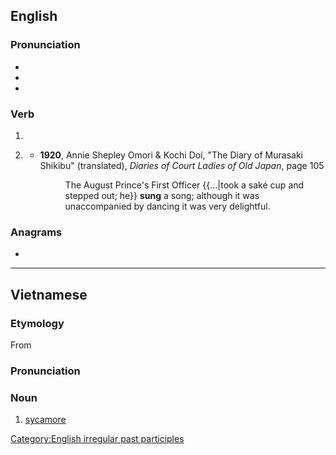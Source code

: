 {{also|súng|sừng|suŋ}}
==English==

===Pronunciation===
* {{IPA|/sʌŋ/|lang=en}}
* {{audio|en-us-sung.ogg|Audio (US)|lang=en}}
* {{rhymes|ʌŋ|lang=en}}

===Verb===
{{head|en|past participle}}

# {{past participle of|sing|lang=en|nocat=1}}
# {{lb|en|archaic}} {{en-simple past of|sing}}
#* '''1920''', Annie Shepley Omori & Kochi Doi, "The Diary of Murasaki Shikibu" (translated), ''Diaries of Court Ladies of Old Japan'', page 105
#*: The August Prince's First Officer {{...|took a saké cup and stepped out; he}} '''sung''' a song; although it was unaccompanied by dancing it was very delightful.

===Anagrams===
* {{anagrams|en|Ngus|Ungs|gnus|guns|nugs|snug}}

[[Category:English irregular past participles]]

----

==Vietnamese==

===Etymology===
From {{etyl|mkh-vie-pro|vi}} {{m|mkh-vie-pro|*t-ruːŋ||}}

===Pronunciation===
{{vi-pron}}

===Noun===
{{vi-noun}}

# [[sycamore]]

{{C|vi|Trees}}